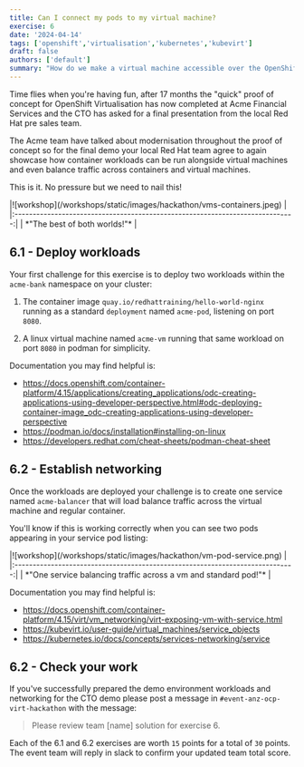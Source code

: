 ```yaml
---
title: Can I connect my pods to my virtual machine?
exercise: 6
date: '2024-04-14'
tags: ['openshift','virtualisation','kubernetes','kubevirt']
draft: false
authors: ['default']
summary: "How do we make a virtual machine accessible over the OpenShift SDN"
---
```


Time flies when you're having fun, after 17 months the "quick" proof of concept for OpenShift Virtualisation has now completed at Acme Financial Services and the CTO has asked for a final presentation from the local Red Hat pre sales team.

The Acme team have talked about modernisation throughout the proof of concept so for the final demo your local Red Hat team agree to again showcase how container workloads can be run alongside virtual machines and even balance traffic across containers and virtual machines.

This is it. No pressure but we need to nail this!

<Zoom>
|![workshop](/workshops/static/images/hackathon/vms-containers.jpeg)            | 
|:-----------------------------------------------------------------------------:|
| *"The best of both worlds!"*                                                  |
</Zoom>


## 6.1 - Deploy workloads

Your first challenge for this exercise is to deploy two workloads within the `acme-bank` namespace on your cluster:

1. The container image `quay.io/redhattraining/hello-world-nginx` running as a standard `deployment` named `acme-pod`, listening on port `8080`.

2. A linux virtual machine named `acme-vm` running that same workload on port `8080` in podman for simplicity.

Documentation you may find helpful is:
- https://docs.openshift.com/container-platform/4.15/applications/creating_applications/odc-creating-applications-using-developer-perspective.html#odc-deploying-container-image_odc-creating-applications-using-developer-perspective
- https://podman.io/docs/installation#installing-on-linux
- https://developers.redhat.com/cheat-sheets/podman-cheat-sheet

## 6.2 - Establish networking

Once the workloads are deployed your challenge is to create one service named `acme-balancer` that will load balance traffic across the virtual machine and regular container.

You'll know if this is working correctly when you can see two pods appearing in your service pod listing:

<Zoom>
|![workshop](/workshops/static/images/hackathon/vm-pod-service.png)             | 
|:-----------------------------------------------------------------------------:|
| *"One service balancing traffic across a vm and standard pod!"*               |
</Zoom>

Documentation you may find helpful is:
- https://docs.openshift.com/container-platform/4.15/virt/vm_networking/virt-exposing-vm-with-service.html
- https://kubevirt.io/user-guide/virtual_machines/service_objects
- https://kubernetes.io/docs/concepts/services-networking/service


## 6.2 - Check your work

If you've successfully prepared the demo environment workloads and networking for the CTO demo please post a message in `#event-anz-ocp-virt-hackathon` with the message:

> Please review team [name] solution for exercise 6.

Each of the 6.1 and 6.2 exercises are worth `15` points for a total of `30` points. The event team will reply in slack to confirm your updated team total score.
